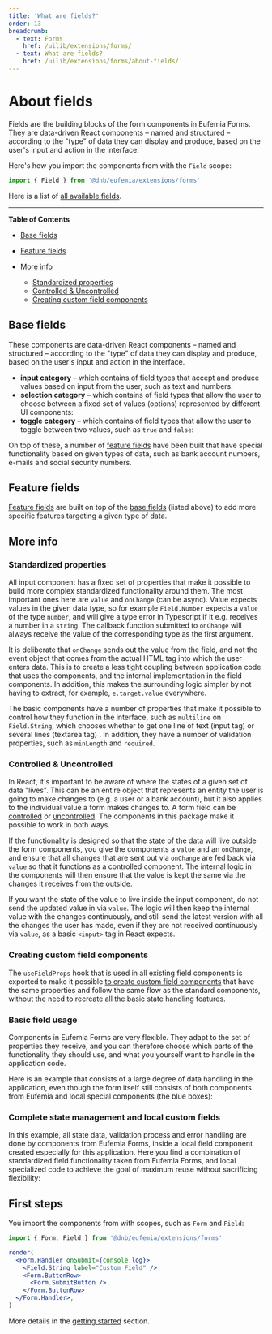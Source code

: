 ```yaml
---
title: 'What are fields?'
order: 13
breadcrumb:
  - text: Forms
    href: /uilib/extensions/forms/
  - text: What are fields?
    href: /uilib/extensions/forms/about-fields/
---
```



# About fields

Fields are the building blocks of the form components in Eufemia Forms. They are data-driven React components – named and structured – according to the "type" of data they can display and produce, based on the user's input and action in the interface.

Here's how you import the components from with the `Field` scope:

```jsx
import { Field } from '@dnb/eufemia/extensions/forms'
```

Here is a list of [all available fields](/uilib/extensions/forms/all-fields/).

---

**Table of Contents**

- [Base fields](#base-fields)
- [Feature fields](#feature-fields)
- [More info](#more-info)

  - [Standardized properties](#standardized-properties)
  - [Controlled \& Uncontrolled](#controlled--uncontrolled)
  - [Creating custom field components](#creating-custom-field-components)

## Base fields

These components are data-driven React components – named and structured – according to the "type" of data they can display and produce, based on the user's input and action in the interface.

- **input category** – which contains of field types that accept and produce values based on input from the user, such as text and numbers.
  <ListBaseInputComponents />
- **selection category** – which contains of field types that allow the user to choose between a fixed set of values (options) represented by different UI components:
  <ListBaseSelectionComponents />
- **toggle category** – which contains of field types that allow the user to toggle between two values, such as `true` and `false`:
  <ListBaseToggleComponents />

On top of these, a number of [feature fields](#feature-fields) have been built that have special functionality based on given types of data, such as bank account numbers, e-mails and social security numbers.

## Feature fields

[Feature fields](/uilib/extensions/forms/feature-fields/) are built on top of the [base fields](#base-fields) (listed above) to add more specific features targeting a given type of data.

## More info

### Standardized properties

All input component has a fixed set of properties that make it possible to build more complex standardized functionality around them. The most important ones here are `value` and `onChange` (can be async). Value expects values in the given data type, so for example `Field.Number` expects a `value` of the type `number`, and will give a type error in Typescript if it e.g. receives a number in a `string`. The callback function submitted to `onChange` will always receive the value of the corresponding type as the first argument.

It is deliberate that `onChange` sends out the value from the field, and not the event object that comes from the actual HTML tag into which the user enters data. This is to create a less tight coupling between application code that uses the components, and the internal implementation in the field components. In addition, this makes the surrounding logic simpler by not having to extract, for example, `e.target.value` everywhere.

The basic components have a number of properties that make it possible to control how they function in the interface, such as `multiline` on `Field.String`, which chooses whether to get one line of text (input tag) or several lines (textarea tag) . In addition, they have a number of validation properties, such as `minLength` and `required`.

### Controlled & Uncontrolled

In React, it's important to be aware of where the states of a given set of data "lives". This can be an entire object that represents an entity the user is going to make changes to (e.g. a user or a bank account), but it also applies to the individual value a form makes changes to. A form field can be [controlled](https://reactjs.org/docs/forms.html#controlled-components) or [uncontrolled](https://reactjs.org/docs/uncontrolled-components.html). The components in this package make it possible to work in both ways.

If the functionality is designed so that the state of the data will live outside the form components, you give the components a `value` and an `onChange`, and ensure that all changes that are sent out via `onChange` are fed back via `value` so that it functions as a controlled component. The internal logic in the components will then ensure that the value is kept the same via the changes it receives from the outside.

If you want the state of the value to live inside the input component, do not send the updated value in via `value`. The logic will then keep the internal value with the changes continuously, and still send the latest version with all the changes the user has made, even if they are not received continuously via `value`, as a basic `<input>` tag in React expects.

### Creating custom field components

The `useFieldProps` hook that is used in all existing field components is exported to make it possible [to create custom field components](/uilib/extensions/forms/create-component/) that have the same properties and follow the same flow as the standard components, without the need to recreate all the basic state handling features.

### Basic field usage

Components in Eufemia Forms are very flexible. They adapt to the set of properties they receive, and you can therefore choose which parts of the functionality they should use, and what you yourself want to handle in the application code.

Here is an example that consists of a large degree of data handling in the application, even though the form itself still consists of both components from Eufemia and local special components (the blue boxes):

<div style={{ maxWidth: '1200px' }}>
  <InlineImg
    height="auto"
    width="auto"
    src={FormDiagram1}
    caption="Simple form example with Eufemia Forms fields"
  />
</div>

### Complete state management and local custom fields

In this example, all state data, validation process and error handling are done by components from Eufemia Forms, inside a local field component created especially for this application. Here you find a combination of standardized field functionality taken from Eufemia Forms, and local specialized code to achieve the goal of maximum reuse without sacrificing flexibility:

<div style={{ maxWidth: '1200px' }}>
  <InlineImg
    height="auto"
    width="auto"
    src={FormDiagram2}
    caption="Complete state management and local custom fields"
  />
</div>

## First steps

You import the components from with scopes, such as `Form` and `Field`:

```jsx
import { Form, Field } from '@dnb/eufemia/extensions/forms'

render(
  <Form.Handler onSubmit={console.log}>
    <Field.String label="Custom Field" />
    <Form.ButtonRow>
      <Form.SubmitButton />
    </Form.ButtonRow>
  </Form.Handler>,
)
```

More details in the [getting started](/uilib/extensions/forms/getting-started/) section.
